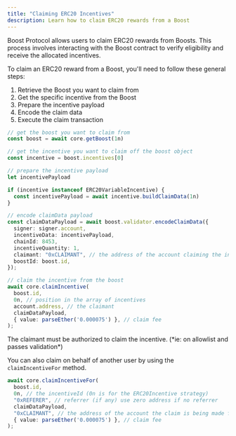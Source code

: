 ```yaml
---
title: "Claiming ERC20 Incentives"
description: Learn how to claim ERC20 rewards from a Boost
---
```


Boost Protocol allows users to claim ERC20 rewards from Boosts. This process involves interacting with the Boost contract to verify eligibility and receive the allocated incentives. 

To claim an ERC20 reward from a Boost, you'll need to follow these general steps:

1. Retrieve the Boost you want to claim from
2. Get the specific incentive from the Boost
3. Prepare the incentive payload
4. Encode the claim data
5. Execute the claim transaction

```ts
// get the boost you want to claim from
const boost = await core.getBoost(1n)

// get the incentive you want to claim off the boost object
const incentive = boost.incentives[0]

// prepare the incentive payload
let incentivePayload

if (incentive instanceof ERC20VariableIncentive) {
  const incentivePayload = await incentive.buildClaimData(1n)
}

// encode claimData payload
const claimDataPayload = await boost.validator.encodeClaimData({
  signer: signer.account,
  incentiveData: incentivePayload,
  chainId: 8453,
  incentiveQuantity: 1,
  claimant: "0xCLAIMANT", // the address of the account claiming the incentive
  boostId: boost.id,
});

// claim the incentive from the boost
await core.claimIncentive(
  boost.id,
  0n, // position in the array of incentives
  account.address, // the claimant
  claimDataPayload,
  { value: parseEther('0.000075') }, // claim fee
);
```

<Warning>
  The claimant must be authorized to claim the incentive. (*ie: on allowlist and passes validation*)
</Warning>

You can also claim on behalf of another user by using the `claimIncentiveFor` method.

```ts
await core.claimIncentiveFor(
  boost.id,
  0n, // the incentiveId (0n is for the ERC20Incentive strategy)
  "0xREFERER", // referrer (if any) use zero address if no referrer
  claimDataPayload,
  "0xCLAIMANT", // the address of the account the claim is being made for
  { value: parseEther('0.000075') }, // claim fee
);
```